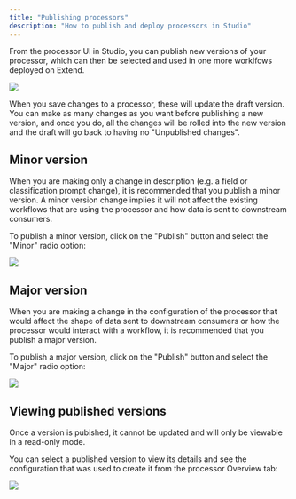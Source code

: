 ```yaml
---
title: "Publishing processors"
description: "How to publish and deploy processors in Studio"
---
```


From the processor UI in Studio, you can publish new versions of your processor, which can then be selected and used in one more worklfows deployed on Extend.

![](/images/studio/extractor_publish.png)

When you save changes to a processor, these will update the draft version. You can make as many changes as you want
before publishing a new version, and once you do, all the changes will be rolled into the new version and the draft will go back
to having no "Unpublished changes".

## Minor version

When you are making only a change in description (e.g. a field or classification prompt change), it is recommended that you publish a minor version. 
A minor version change implies it will not affect the existing workflows that are using the processor and how data is sent to downstream consumers.

To publish a minor version, click on the "Publish" button and select the "Minor" radio option:

![](/images/studio/publish_minor.png)

## Major version

When you are making a change in the configuration of the processor that would affect the shape of data sent to downstream consumers or how the processor would
interact with a workflow, it is recommended that you publish a major version.

To publish a major version, click on the "Publish" button and select the "Major" radio option:

![](/images/studio/publish_major.png)

## Viewing published versions

Once a version is pubished, it cannot be updated and will only be viewable in a read-only mode.

You can select a published version to view its details and see the configuration that was used to create it from the processor Overview tab:

![](/images/studio/invoice_extractor_overview.png)
